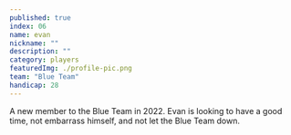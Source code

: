 ```yaml
---
published: true
index: 06
name: evan
nickname: ""
description: ""
category: players
featuredImg: ./profile-pic.png
team: "Blue Team"
handicap: 28
---
```


A new member to the Blue Team in 2022. Evan is looking to have a good time, not 
embarrass himself, and not let the Blue Team down.
